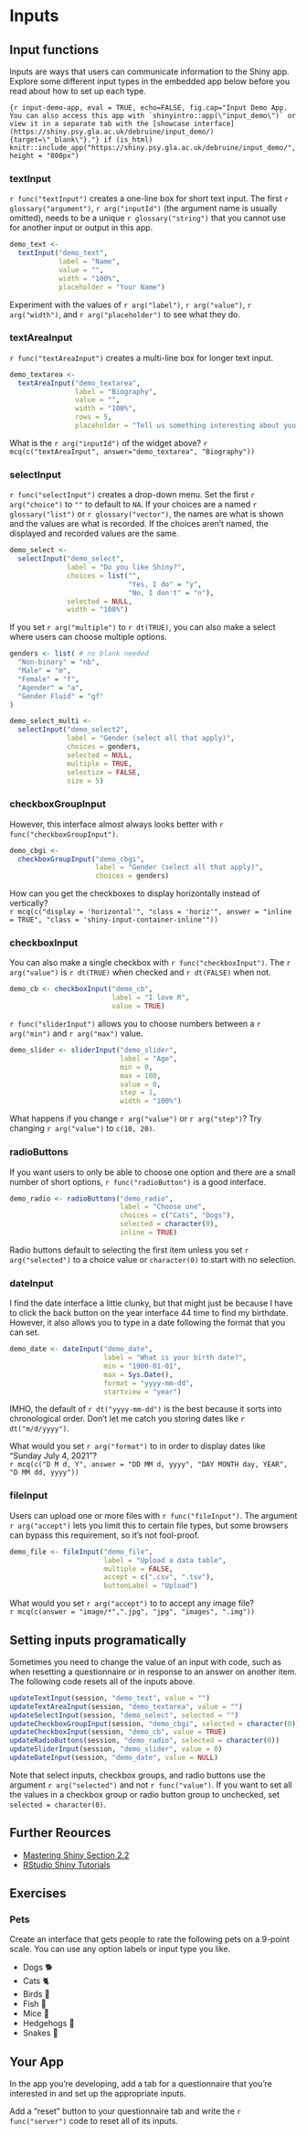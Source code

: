 # Inputs {#inputs}

## Input functions

Inputs are ways that users can communicate information to the Shiny app. Explore some different input types in the embedded app below before you read about how to set up each type.

```{r input-demo-app, eval = TRUE, echo=FALSE, fig.cap="Input Demo App. You can also access this app with `shinyintro::app(\"input_demo\")` or view it in a separate tab with the [showcase interface](https://shiny.psy.gla.ac.uk/debruine/input_demo/){target=\"_blank\"}."}
if (is_html)
  knitr::include_app("https://shiny.psy.gla.ac.uk/debruine/input_demo/",
  height = "800px")
```

### textInput

`r func("textInput")` creates a one-line box for short text input. The first `r glossary("argument")`, `r arg("inputId")` (the argument name is usually omitted), needs to be a unique `r glossary("string")` that you cannot use for another input or output in this app.

```r
demo_text <- 
  textInput("demo_text", 
            label = "Name", 
            value = "", 
            width = "100%",
            placeholder = "Your Name")
```

::: {.try}
Experiment with the values of `r arg("label")`, `r arg("value")`, `r arg("width")`, and `r arg("placeholder")` to see what they do.
:::

### textAreaInput

`r func("textAreaInput")` creates a multi-line box for longer text input.

```r
demo_textarea <- 
  textAreaInput("demo_textarea", 
                label = "Biography", 
                value = "",
                width = "100%",
                rows = 5, 
                placeholder = "Tell us something interesting about you.")
```

What is the `r arg("inputId")` of the widget above?
`r mcq(c("textAreaInput", answer="demo_textarea", "Biography"))`

### selectInput

`r func("selectInput")` creates a drop-down menu. Set the first `r arg("choice")` to `""` to default to `NA`. If your choices are a named `r glossary("list")` or `r glossary("vector")`, the names are what is shown and the values are what is recorded. If the choices aren't named, the displayed and recorded values are the same.

```r
demo_select <- 
  selectInput("demo_select", 
              label = "Do you like Shiny?", 
              choices = list("", 
                             "Yes, I do" = "y", 
                             "No, I don't" = "n"),
              selected = NULL,
              width = "100%")
```

If you set `r arg("multiple")` to `r dt(TRUE)`, you can also make a select where users can choose multiple options.

```r
genders <- list( # no blank needed
  "Non-binary" = "nb",
  "Male" = "m",
  "Female" = "f",
  "Agender" = "a",
  "Gender Fluid" = "gf"
)

demo_select_multi <- 
  selectInput("demo_select2", 
              label = "Gender (select all that apply)", 
              choices = genders,
              selected = NULL,
              multiple = TRUE, 
              selectize = FALSE,
              size = 5)
```

### checkboxGroupInput

However, this interface almost always looks better with `r func("checkboxGroupInput")`. 

```r
demo_cbgi <-
  checkboxGroupInput("demo_cbgi",
                     label = "Gender (select all that apply)",
                     choices = genders)
```

How can you get the checkboxes to display horizontally instead of vertically?  
`r mcq(c("display = 'horizontal'", "class = 'horiz'", answer = "inline = TRUE", "class = 'shiny-input-container-inline'"))`


### checkboxInput

You can also make a single checkbox with `r func("checkboxInput")`. The `r arg("value")` is `r dt(TRUE)` when checked and `r dt(FALSE)` when not.

```r
demo_cb <- checkboxInput("demo_cb",
                         label = "I love R",
                         value = TRUE)
```

`r func("sliderInput")` allows you to choose numbers between a `r arg("min")` and `r arg("max")` value.

```r
demo_slider <- sliderInput("demo_slider",
                           label = "Age",
                           min = 0,
                           max = 100,
                           value = 0,
                           step = 1,
                           width = "100%")
```

::: {.try}
What happens if you change `r arg("value")` or `r arg("step")`? Try changing `r arg("value")` to `c(10, 20)`.
:::

### radioButtons

If you want users to only be able to choose one option and there are a small number of short options, `r func("radioButton")` is a good interface. 

```r
demo_radio <- radioButtons("demo_radio",
                           label = "Choose one",
                           choices = c("Cats", "Dogs"),
                           selected = character(0),
                           inline = TRUE)
```

::: {.warning}
Radio buttons default to selecting the first item unless you set `r arg("selected")` to a choice value or `character(0)` to start with no selection.
:::

### dateInput

I find the date interface a little clunky, but that might just be because I have to click the back button on the year interface 44 time to find my birthdate. However, it also allows you to type in a date following the format that you can set.

```r
demo_date <- dateInput("demo_date",
                       label = "What is your birth date?",
                       min = "1900-01-01",
                       max = Sys.Date(),
                       format = "yyyy-mm-dd",
                       startview = "year")
```

::: {.info}
IMHO, the default of `r dt("yyyy-mm-dd")` is the best because it sorts into chronological order. Don't let me catch you storing dates like `r dt("m/d/yyyy")`. 
:::

What would you set `r arg("format")` to in order to display dates like "Sunday July 4, 2021"?  
`r mcq(c("D M d, Y", answer = "DD MM d, yyyy", "DAY MONTH day, YEAR", "D MM dd, yyyy"))`


### fileInput

Users can upload one or more files with `r func("fileInput")`. The argument `r arg("accept")` lets you limit this to certain file types, but some browsers can bypass this requirement, so it's not fool-proof.

```r
demo_file <- fileInput("demo_file",
                       label = "Upload a data table",
                       multiple = FALSE,
                       accept = c(".csv", ".tsv"),
                       buttonLabel = "Upload")
```

What would you set `r arg("accept")` to to accept any image file?  
`r mcq(c(answer = "image/*",".jpg", "jpg", "images", ".img"))`


## Setting inputs programatically

Sometimes you need to change the value of an input with code, such as when resetting a questionnaire or in response to an answer on another item. The following code resets all of the inputs above.

```r
updateTextInput(session, "demo_text", value = "")
updateTextAreaInput(session, "demo_textarea", value = "")
updateSelectInput(session, "demo_select", selected = "")
updateCheckboxGroupInput(session, "demo_cbgi", selected = character(0))
updateCheckboxInput(session, "demo_cb", value = TRUE)
updateRadioButtons(session, "demo_radio", selected = character(0))
updateSliderInput(session, "demo_slider", value = 0)
updateDateInput(session, "demo_date", value = NULL)
```

::: {.warning}
Note that select inputs, checkbox groups, and radio buttons use the argument `r arg("selected")` and not `r func("value")`. If you want to set all the values in a checkbox group or radio button group to unchecked, set `selected = character(0)`.
:::

## Further Reources {#resources-inputs}

* [Mastering Shiny Section 2.2](https://mastering-shiny.org/basic-ui.html#inputs){target="_blank"}
* [RStudio Shiny Tutorials](https://vimeo.com/rstudioinc/review/131218530/212d8a5a7a/#t=10m41s){target="_blank"}

## Exercises {#exercises-inputs}

### Pets

Create an interface that gets people to rate the following pets on a 9-point scale. You can use any option labels or input type you like.

* Dogs 🐕  
* Cats 🐈  
* Birds 🦜  
* Fish 🐠  
* Mice 🐁  
* Hedgehogs 🦔  
* Snakes 🐍

## Your App {#your-app-inputs}

In the app you're developing, add a tab for a questionnaire that you're interested in and set up the appropriate inputs.

Add a "reset" button to your questionnaire tab and write the `r func("server")` code to reset all of its inputs.
